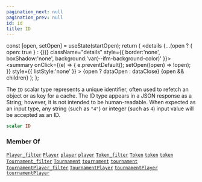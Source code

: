 ```yaml
---
pagination_next: null
pagination_prev: null
id: id
title: ID
---
```









  const [open, setOpen] = useState(startOpen);
  return (
    <details {...(open ? { open: true } : {})} className="details" style={{ border:'none', boxShadow:'none', background:'var(--ifm-background-color)' }}>
      <summary
        onClick={(e) => {
          e.preventDefault();
          setOpen((open) => !open);
        }}
        style={{ listStyle:'none' }}
      >
      {open ? dataOpen : dataClose}
      </summary>
      {open && children}
    </details>
  );
};








The `ID` scalar type represents a unique identifier, often used to refetch an object or as key for a cache. The ID type appears in a JSON response as a String; however, it is not intended to be human-readable. When expected as an input type, any string (such as `"4"`) or integer (such as `4`) input value will be accepted as an ID.


```graphql
scalar ID
```






### Member Of

[`Player_filter`](/subgraph/inputs/player-filter)  <Badge class="badge badge--secondary" text="input"/><Bullet />[`Player`](/subgraph/objects/player)  <Badge class="badge badge--secondary" text="object"/><Bullet />[`player`](/subgraph/queries/player)  <Badge class="badge badge--secondary" text="query"/><Bullet />[`player`](/subgraph/subscriptions/player)  <Badge class="badge badge--secondary" text="subscription"/><Bullet />[`Token_filter`](/subgraph/inputs/token-filter)  <Badge class="badge badge--secondary" text="input"/><Bullet />[`Token`](/subgraph/objects/token)  <Badge class="badge badge--secondary" text="object"/><Bullet />[`token`](/subgraph/queries/token)  <Badge class="badge badge--secondary" text="query"/><Bullet />[`token`](/subgraph/subscriptions/token)  <Badge class="badge badge--secondary" text="subscription"/><Bullet />[`Tournament_filter`](/subgraph/inputs/tournament-filter)  <Badge class="badge badge--secondary" text="input"/><Bullet />[`Tournament`](/subgraph/objects/tournament)  <Badge class="badge badge--secondary" text="object"/><Bullet />[`tournament`](/subgraph/queries/tournament)  <Badge class="badge badge--secondary" text="query"/><Bullet />[`tournament`](/subgraph/subscriptions/tournament)  <Badge class="badge badge--secondary" text="subscription"/><Bullet />[`TournamentPlayer_filter`](/subgraph/inputs/tournament-player-filter)  <Badge class="badge badge--secondary" text="input"/><Bullet />[`TournamentPlayer`](/subgraph/objects/tournament-player)  <Badge class="badge badge--secondary" text="object"/><Bullet />[`tournamentPlayer`](/subgraph/queries/tournament-player)  <Badge class="badge badge--secondary" text="query"/><Bullet />[`tournamentPlayer`](/subgraph/subscriptions/tournament-player)  <Badge class="badge badge--secondary" text="subscription"/>

